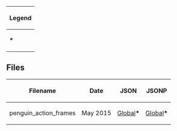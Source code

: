 {|class="wikitable" style="margin: 1em auto; font-size:9pt;" 
!colspan="2" style="center"|Legend
|-
|'''*'''||File was localized into separate languages yet was completely identical.
|}

==Files==
{| class="wikitable" style="margin: auto;"
!Filename!!Date!!JSON!!JSONP
|-
|rowspan=2|penguin_action_frames||May 2015||[[Media:GameConfigsPT2015May06penguin_action_frames.json|Global]]'''*'''||[[Media:GameConfigsEN2015May06penguin_action_frames.jsonp|Global]]'''*'''
|}
